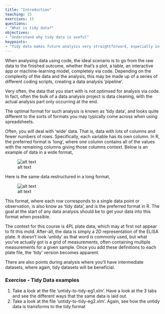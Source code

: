 ```yaml
---
title: "Introduction"
teaching: 15
exercises: 15
questions:
- "What is tidy data?"
objectives:
- "Understand why tidy data is useful"
keypoints:
- "Tidy data makes future analysis very straightforward, especially in coding environments"
---
```


When analysing data using code, the ideal scenario is to go from the raw data to the finished outcome, whether that's a plot, a table, an interactive
app or machine-learning model, completely via code. Depending on the complexity of the data and the analysis, this may be made up of a series of different coding
scripts, creating a data analysis 'pipeline'.

Very often, the data that you start with is not optimsed for analysis via code. In fact, often the bulk of a data analysis project is data cleaning, 
with the actual analysis part only occurring at the end.

The optimal format for such analysis is known as 'tidy data', and looks quite different to the sorts of formats you may typically come across when
using spreadsheets. 

Often, you will deal with 'wide' data. That is, data with lots of columns and fewer numbers of rows. Specifically, each variable has its own column.
In R, the preferred format is 'long', where one column contains all of the values with the remaining columns giving those columns context. Below is
an example of data in a wide format,

![alt text](https://github.com/RobHarrand/life-sciences-spreadsheet-best-practice/tree/gh-pages/fig/01-wide-data.png "Wide data")

Here is the same data restructured in a long format,

![alt text](https://github.com/RobHarrand/life-sciences-spreadsheet-best-practice/tree/gh-pages/fig/02-long-data.png "Long data")

This format, where each row corresponds to a single data point or observation, is also know as 'tidy data', and is the preferred format in R. The goal
at the start of any data analysis should be to get your data into this format when possible.

The context for this course is 4PL plate data, which may at first not appear to fit this mold. After-all, the data is simply a 2D representation of
the ELISA plate. It doesn't look 'untidy' as that word is commonly used, but what you've actually got is a grid of measurements, often containing multiple
measurements for a given sample. Once you add these definitions to each plate file, the 'tidy' version becomes apparent.

There are also points during analysis where you'll have intermediate datasets, where again, tidy datasets will be beneficial.

### Exercise - Tidy Data examples

1) Take a look at the file 'untidy-to-tidy-eg1.xlm'. Have a look at the 3 tabs and see the different ways that the same data is laid out.
2) Take a look at the file 'untidy-to-tidy-eg2.xlm'. Again, see how the untidy data is transforms to the tidy format

